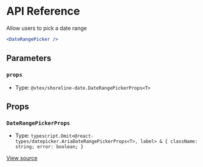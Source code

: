 # API Reference

Allow users to pick a date range

```jsx
<DateRangePicker />
```

## Parameters

### `props`

- Type: `@vtex/shoreline-date.DateRangePickerProps<T>`

## Props

### `DateRangePickerProps`

- Type: `typescript.Omit<@react-types/datepicker.AriaDateRangePickerProps<T>, label> & { className: string; error: boolean; }`

[View source](https://github.com/vtex/shoreline/blob/03f04776c/packages/date/src/date-range-picker/date-range-picker.tsx#L27)
